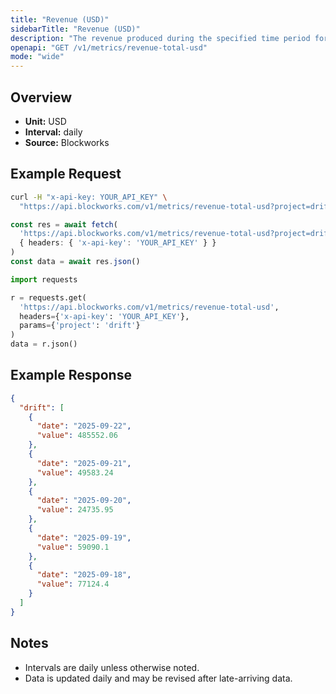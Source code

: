 ```yaml
---
title: "Revenue (USD)"
sidebarTitle: "Revenue (USD)"
description: "The revenue produced during the specified time period for given project."
openapi: "GET /v1/metrics/revenue-total-usd"
mode: "wide"
---
```


## Overview

- **Unit:** USD
- **Interval:** daily
- **Source:** Blockworks

## Example Request

<CodeGroup>

```bash cURL
curl -H "x-api-key: YOUR_API_KEY" \
  "https://api.blockworks.com/v1/metrics/revenue-total-usd?project=drift"
```

```typescript TypeScript
const res = await fetch(
  'https://api.blockworks.com/v1/metrics/revenue-total-usd?project=drift',
  { headers: { 'x-api-key': 'YOUR_API_KEY' } }
)
const data = await res.json()
```

```python Python
import requests

r = requests.get(
  'https://api.blockworks.com/v1/metrics/revenue-total-usd',
  headers={'x-api-key': 'YOUR_API_KEY'},
  params={'project': 'drift'}
)
data = r.json()
```

</CodeGroup>

## Example Response

```json
{
  "drift": [
    {
      "date": "2025-09-22",
      "value": 485552.06
    },
    {
      "date": "2025-09-21",
      "value": 49583.24
    },
    {
      "date": "2025-09-20",
      "value": 24735.95
    },
    {
      "date": "2025-09-19",
      "value": 59090.1
    },
    {
      "date": "2025-09-18",
      "value": 77124.4
    }
  ]
}
```

## Notes
- Intervals are daily unless otherwise noted.
- Data is updated daily and may be revised after late-arriving data.
